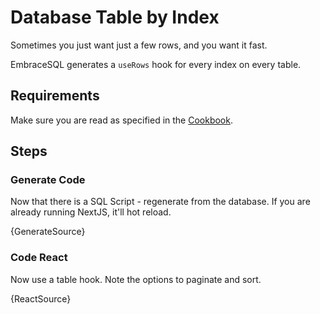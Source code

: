 
# Database Table by Index

Sometimes you just want just a few rows, and you want it fast. 

EmbraceSQL generates a `useRows` hook for every index on every table.


## Requirements

Make sure you are read as specified in the [Cookbook](./).

## Steps

### Generate Code

Now that there is a SQL Script - regenerate from the database. If you are already
running NextJS, it'll hot reload.

<CodeBlock language="shell" >
  {GenerateSource}
</CodeBlock>

### Code React

Now use a table hook. Note the options to paginate and sort.

<CodeBlock language="tsx" title="src/app/by_index/page.tsx" >
  {ReactSource}
</CodeBlock>